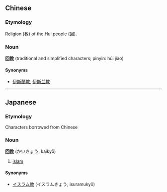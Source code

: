 ==Chinese==
===Etymology===
Religion (教) of the Hui people (回).

===Noun===
'''[[回]][[教]]''' (traditional and simplified characters; pinyin: húi jiào)

====Synonyms====
*[[伊斯蘭教]], [[伊斯兰教]]

----

==Japanese==
===Etymology===
Characters borrowed from Chinese

===Noun===
'''[[回]][[教]]''' (かいきょう, kaikyō)

# [[islam]]

====Synonyms====
*[[イスラム教]] (イスラムきょう, isuramukyō)